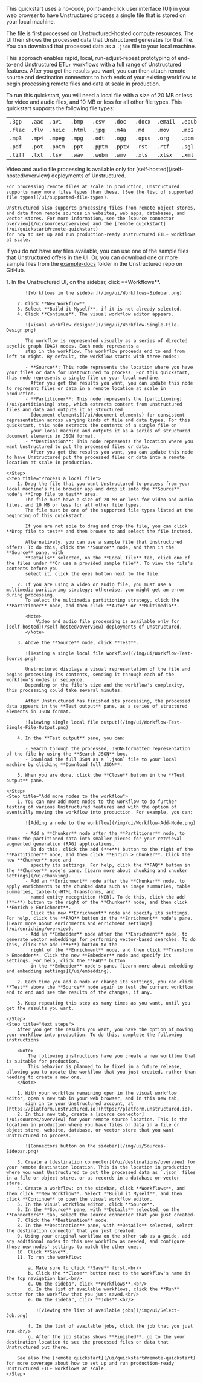 This quickstart uses a no-code, point-and-click user interface (UI) in your web browser to have Unstructured process a single file that is stored on your local machine. 

The file is first processed on Unstructured-hosted compute resources. The UI then shows the processed data that Unstructured generates for that file. 
You can download that processed data as a `.json` file to your local machine.

This approach enables rapid, local, run-adjust-repeat prototyping of end-to-end Unstructured ETL+ workflows with a full range of Unstructured features. 
After you get the results you want, you can then attach remote source and destination connectors to both ends of your existing workflow to begin processing remote files and data at scale in production.

To run this quickstart, you will need a local file with a size of 20 MB or less for video and audio files, and 10 MB or less for 
all other file types. This quickstart supports the following file types:

| | | | | | | | | |
| --- | --- | --- | --- | --- | --- | --- | --- | --- |
| `.3gp` | `.aac` | `.avi` | `.bmp` | `.csv` | `.doc` | `.docx` | `.email` | `.epub` |
| `.flac` | `.flv` | `.heic` | `.html` | `.jpg` | `.m4a` | `.md` | `.mov` | `.mp2` |
| `.mp3` | `.mp4` | `.mpeg` | `.mpg` | `.odt` | `.ogg` | `.opus` | `.org` | `.pcm` |
| `.pdf` | `.pot` | `.potm` |  `.ppt` | `.pptm` | `.pptx` | `.rst` | `.rtf` | `.sgl` |
| `.tiff` | `.txt` | `.tsv` | `.wav` | `.webm` | `.wmv` | `.xls` | `.xlsx` | `.xml` |

<Note>
    Video and audio file processing is available only for [self-hosted](/self-hosted/overview) deployments of Unstructured.

    For processing remote files at scale in production, Unstructured supports many more files types than these. [See the list of supported file types](/ui/supported-file-types).

    Unstructured also supports processing files from remote object stores, and data from remote sources in websites, web apps, databases, and vector stores. For more information, see the [source connector overview](/ui/sources/overview) and the [remote quickstart](/ui/quickstart#remote-quickstart) 
    for how to set up and run production-ready Unstructured ETL+ workflows at scale.
</Note>

If you do not have any files available, you can use one of the sample files that Unstructured offers in the UI. Or, you can download one or more sample files 
from the [example-docs](https://github.com/Unstructured-IO/unstructured-ingest/tree/main/example-docs) folder in the Unstructured repo on GitHub.


<Steps>
    <Step title="Sign up and sign in">
        <GetStartedSimpleUIOnly />
    </Step>
    <Step title="Create a workflow">
        1. In the Unstructured UI, on the sidebar, click **Workflows**.

           ![Workflows in the sidebar](/img/ui/Workflows-Sidebar.png)

        2. Click **New Workflow**.
        3. Select **Build it Myself**, if it is not already selected.
        4. Click **Continue**. The visual workflow editor appears. 

           ![Visual workflow designer](/img/ui/Workflow-Single-File-Design.png)
           
           The workflow is represented visually as a series of directed acyclic graph (DAG) nodes. Each node represents a 
           step in the workflow. The workflow proceeds end to end from left to right. By default, the workflow starts with three nodes:

           - **Source**: This node represents the location where you have your files or data for Unstructured to process. For this quickstart, this node represents a single file on your local machine. 
             After you get the results you want, you can update this node to represent files or data in a remote location at scale in production.
           - **Partitioner**: This node represents the [partitioning](/ui/partitioning) step, which extracts content from unstructured files and data and outputs it as structured 
             [document elements](/ui/document-elements) for consistent representation across varying kinds of file and data types. For this quickstart, this node extracts the contents of a single file on 
             your local machine and outputs it as a series of structured document elements in JSON format.
           - **Destination**: This node represents the location where you want Unstructured to put the processed files or data. 
             After you get the results you want, you can update this node to have Unstructured put the processed files or data into a remote location at scale in production.
    
    </Step>
    <Step title="Process a local file">
        1. Drag the file that you want Unstructured to process from your local machine's file browser app and drop it into the **Source** node's **Drop file to test** area. 
           The file must have a size of 20 MB or less for video and audio files, and 10 MB or less for all other file types. 
           The file must be one of the supported file types listed at the beginning of this quickstart.

           If you are not able to drag and drop the file, you can click **Drop file to test** and then browse to and select the file instead.

           Alternatively, you can use a sample file that Unstructured offers. To do this, click the **Source** node, and then in the **Source** pane, with 
           **Details** selected, on the **Local file** tab, click one of the files under **Or use a provided sample file**. To view the file's contents before you 
           select it, click the eyes button next to the file.

        2. If you are using a video or audio file, you must use a multimedia paritioning strategy; otherwise, you might get an error during processing. 
           To select the multimedia partitioning strategy, click the **Partitioner** node, and then click **Auto** or **Multimedia**.

           <Note>
               Video and audio file processing is available only for [self-hosted](/self-hosted/overview) deployments of Unstructured.
           </Note>

        3. Above the **Source** node, click **Test**.

           ![Testing a single local file workflow](/img/ui/Workflow-Test-Source.png)

           Unstructured displays a visual representation of the file and begins processing its contents, sending it through each of the workflow's nodes in sequence. 
           Depending on the file's size and the workflow's complexity, this processing could take several minutes. 

           After Unstructured has finished its processing, the processed data appears in the **Test output** pane, as a series of structured elements in JSON format. 
           
           ![Viewing single local file output](/img/ui/Workflow-Test-Single-File-Output.png)

        4. In the **Test output** pane, you can:
        
           - Search through the processed, JSON-formatted representation of the file by using the **Search JSON** box.
           - Download the full JSON as a `.json` file to your local machine by clicking **Download full JSON**.

        5. When you are done, click the **Close** button in the **Test output** pane.

    </Step> 
    <Step title="Add more nodes to the workflow">
        1. You can now add more nodes to the workflow to do further testing of various Unstructured features and with the option of eventually moving the workflow into production. For example, you can:
        
           ![Adding a node to the workflow](/img/ui/Workflow-Add-Node.png)

           - Add a **Chunker** node after the **Partitioner** node, to chunk the partitioned data into smaller pieces for your retrieval augmented generation (RAG) applications. 
             To do this, click the add (**+**) button to the right of the **Partitioner** node, and then click **Enrich > Chunker**. Click the new **Chunker** node and 
             specify its settings. For help, click the **FAQ** button in the **Chunker** node's pane. [Learn more about chunking and chunker settings](/ui/chunking).
           - Add an **Enrichment** node after the **Chunker** node, to apply enrichments to the chunked data such as image summaries, table summaries, table-to-HTML transforms, and 
             named entity recognition (NER). To do this, click the add (**+**) button to the right of the **Chunker** node, and then click **Enrich > Enrichment**. 
             Click the new **Enrichment** node and specify its settings. For help, click the **FAQ** button in the **Enrichment** node's pane. [Learn more about enrichments and enrichment settings](/ui/enriching/overview).
           - Add an **Embedder** node after the **Enrichment** node, to generate vector embeddings for performing vector-based searches. To do this, click the add (**+**) button to the 
             right of the **Enrichment** node, and then click **Transform > Embedder**. Click the new **Embedder** node and specify its settings. For help, click the **FAQ** button 
             in the **Embedder** node's pane. [Learn more about embedding and embedding settings](/ui/embedding).
    
        2. Each time you add a node or change its settings, you can click **Test** above the **Source** node again to test the current workflow end to end and see the results of the changes, if any.

        3. Keep repeating this step as many times as you want, until you get the results you want.

    </Step>
    <Step title="Next steps">
        After you get the results you want, you have the option of moving your workflow into production. To do this, complete the following instructions.

        <Note>
            The following instructions have you create a new workflow that is suitable for production. 
            This behavior is planned to be fixed in a future release, allowing you to update the workflow that you just created, rather than needing to create a new one.
        </Note>
        
        1. With your workflow remaining open in the visual workflow editor, open a new tab in your web browser, and in this new tab, 
           sign in to your Unstructured account, at [https://platform.unstructured.io](https://platform.unstructured.io).
        2. In this new tab, create a [source connector](/ui/sources/overview) for your remote source location. This is the location in production where you have files or data in a file or object store, website, database, or vector store that you want Unstructured to process.

           ![Connectors button on the sidebar](/img/ui/Sources-Sidebar.png)

        3. Create a [destination connector](/ui/destinations/overview) for your remote destination location. This is the location in production where you want Unstructured to put the processed data as `.json` files in a file or object store, or as records in a database or vector store.
        4. Create a workflow: on the sidebar, click **Workflows**, and then click **New Workflow**. Select **Build it Myself**, and then click **Continue** to open the visual workflow editor. 
        5. In the visual workflow editor, click **Source**.
        6. In the **Source** pane, with **Details** selected, on the **Connectors** tab, select the source connector that you just created.
        7. Click the **Destination** node.
        8. In the **Destination** pane, with **Details** selected, select the destination connector that you just created.
        9. Using your original workflow on the other tab as a guide, add any additional nodes to this new workflow as needed, and configure those new nodes' settings to match the other ones. 
        10. Click **Save**.
        11. To run the workflow:
        
            a. Make sure to click **Save** first.<br/>
            b. Click the **Close** button next to the workflow's name in the top navigation bar.<br/>
            c. On the sidebar, click **Workflows**.<br/>
            d. In the list of available workflows, click the **Run** button for the workflow that you just saved.<br/>
            e. On the sidebar, click **Jobs**.<br/>

               ![Viewing the list of available jobs](/img/ui/Select-Job.png)

            f. In the list of available jobs, click the job that you just ran.<br/>
            g. After the job status shows **Finished**, go to the your destination location to see the processed files or data that Unstructured put there.

        See also the [remote quickstart](/ui/quickstart#remote-quickstart) for more coverage about how to set up and run production-ready Unstructured ETL+ workflows at scale.
    </Step>
</Steps>